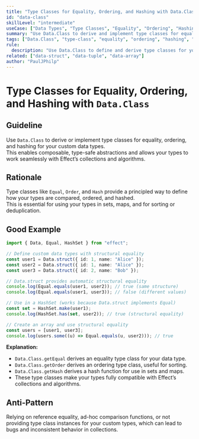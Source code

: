 ```yaml
---
title: "Type Classes for Equality, Ordering, and Hashing with Data.Class"
id: "data-class"
skillLevel: "intermediate"
useCase: ["Data Types", "Type Classes", "Equality", "Ordering", "Hashing"]
summary: "Use Data.Class to derive and implement type classes for equality, ordering, and hashing, enabling composable and type-safe abstractions."
tags: ["Data.Class", "type-class", "equality", "ordering", "hashing", "data-type", "effect"]
rule:
  description: "Use Data.Class to define and derive type classes for your data types, supporting composable equality, ordering, and hashing."
related: ["data-struct", "data-tuple", "data-array"]
author: "PaulJPhilp"
---
```


# Type Classes for Equality, Ordering, and Hashing with `Data.Class`

## Guideline

Use `Data.Class` to derive or implement type classes for equality, ordering, and hashing for your custom data types.  
This enables composable, type-safe abstractions and allows your types to work seamlessly with Effect’s collections and algorithms.

## Rationale

Type classes like `Equal`, `Order`, and `Hash` provide a principled way to define how your types are compared, ordered, and hashed.  
This is essential for using your types in sets, maps, and for sorting or deduplication.

## Good Example

```typescript
import { Data, Equal, HashSet } from "effect";

// Define custom data types with structural equality
const user1 = Data.struct({ id: 1, name: "Alice" });
const user2 = Data.struct({ id: 1, name: "Alice" });
const user3 = Data.struct({ id: 2, name: "Bob" });

// Data.struct provides automatic structural equality
console.log(Equal.equals(user1, user2)); // true (same structure)
console.log(Equal.equals(user1, user3)); // false (different values)

// Use in a HashSet (works because Data.struct implements Equal)
const set = HashSet.make(user1);
console.log(HashSet.has(set, user2)); // true (structural equality)

// Create an array and use structural equality
const users = [user1, user3];
console.log(users.some((u) => Equal.equals(u, user2))); // true

```

**Explanation:**  
- `Data.Class.getEqual` derives an equality type class for your data type.
- `Data.Class.getOrder` derives an ordering type class, useful for sorting.
- `Data.Class.getHash` derives a hash function for use in sets and maps.
- These type classes make your types fully compatible with Effect’s collections and algorithms.

## Anti-Pattern

Relying on reference equality, ad-hoc comparison functions, or not providing type class instances for your custom types, which can lead to bugs and inconsistent behavior in collections.